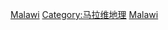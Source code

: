 {{Commons category|National parks of Malawi}}

[[Category:非洲國家公園|Malawi]]
[[Category:马拉维地理|Category:马拉维地理]]
[[Category:各国国家公园|Malawi]]
